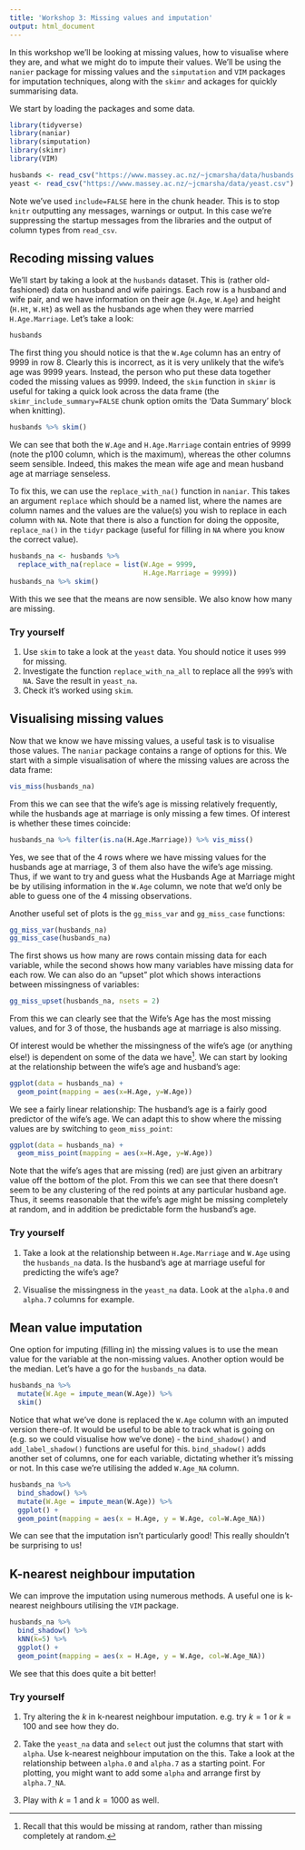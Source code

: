 ```yaml
---
title: 'Workshop 3: Missing values and imputation'
output: html_document
---
```


In this workshop we'll be looking at missing values, how to visualise where they are, and what we might do to impute their values. We'll be using the `nanier` package for missing values and the `simputation` and `VIM` packages for imputation techniques, along with the `skimr` and ackages for quickly summarising data.

We start by loading the packages and some data.

```r
library(tidyverse)
library(naniar)
library(simputation)
library(skimr)
library(VIM)

husbands <- read_csv("https://www.massey.ac.nz/~jcmarsha/data/husbands.csv")
yeast <- read_csv("https://www.massey.ac.nz/~jcmarsha/data/yeast.csv")
```

Note we've used `include=FALSE` here in the chunk header. This is to stop `knitr` outputting any messages, warnings or output. In this case we're suppressing the startup messages from the libraries and the output of column types from `read_csv`.

## Recoding missing values

We'll start by taking a look at the `husbands` dataset. This is (rather old-fashioned) data on husband and wife pairings. Each row is a husband and wife pair, and we have information on their age (`H.Age`, `W.Age`) and height (`H.Ht`, `W.Ht`) as well as the husbands age when they were married `H.Age.Marriage`. Let's take a look:

```r
husbands
```
The first thing you should notice is that the `W.Age` column has an entry of 9999 in row 8. Clearly this is incorrect, as it is very unlikely that the wife's age was 9999 years. Instead, the person who put these data together coded the missing values as 9999. Indeed, the `skim` function in `skimr` is useful for taking a quick look across the data frame (the `skimr_include_summary=FALSE` chunk option omits the 'Data Summary' block when knitting).

```r
husbands %>% skim()
```

We can see that both the `W.Age` and `H.Age.Marriage` contain entries of 9999 (note the p100 column, which is the maximum), whereas the other columns seem sensible. Indeed, this makes the mean wife age and mean husband age at marriage senseless.

To fix this, we can use the `replace_with_na()` function in `naniar`. This takes an argument `replace` which should be a named list, where the names are column names and the values are the value(s) you wish to replace in each column with `NA`. Note that there is also a function for doing the opposite, `replace_na()` in the `tidyr` package (useful for filling in `NA` where you know the correct value).

```r
husbands_na <- husbands %>%
  replace_with_na(replace = list(W.Age = 9999,
                                 H.Age.Marriage = 9999))
husbands_na %>% skim()
```

With this we see that the means are now sensible. We also know how many are missing.

### Try yourself

1. Use `skim` to take a look at the `yeast` data. You should notice it uses `999` for missing.
2. Investigate the function `replace_with_na_all` to replace all the `999`'s with `NA`. Save the result in `yeast_na`.
3. Check it's worked using `skim`.

## Visualising missing values

Now that we know we have missing values, a useful task is to visualise those values. The `naniar` package contains a range of options for this. We start with a simple visualisation of where the missing values are across the data frame:

```r
vis_miss(husbands_na)
```
From this we can see that the wife's age is missing relatively frequently, while the husbands age at marriage is only missing a few times. Of interest is whether these times coincide:

```r
husbands_na %>% filter(is.na(H.Age.Marriage)) %>% vis_miss()
```
Yes, we see that of the 4 rows where we have missing values for the husbands age at marriage, 3 of them also have the wife's age missing. Thus, if we want to try and guess what the Husbands Age at Marriage might be by utilising information in the `W.Age` column, we note that we'd only be able to guess one of the 4 missing observations.

Another useful set of plots is the `gg_miss_var` and `gg_miss_case` functions:

```r
gg_miss_var(husbands_na)
gg_miss_case(husbands_na)
```

The first shows us how many are rows contain missing data for each variable, while the second shows how many variables have missing data for each row. We can also do an "upset" plot which shows interactions between missingness of variables:

```r
gg_miss_upset(husbands_na, nsets = 2)
```

From this we can clearly see that the Wife's Age has the most missing values, and for 3 of those, the husbands age at marriage is also missing.

Of interest would be whether the missingness of the wife's age (or anything else!) is dependent on some of the data we have[^mar]. We can start by looking at the relationship between the wife's age and husband's age:

```r
ggplot(data = husbands_na) +
  geom_point(mapping = aes(x=H.Age, y=W.Age))
```

We see a fairly linear relationship: The husband's age is a fairly good predictor of the wife's age. We can adapt this to show where the missing values are by switching to `geom_miss_point`:

```r
ggplot(data = husbands_na) +
  geom_miss_point(mapping = aes(x=H.Age, y=W.Age))
```

Note that the wife's ages that are missing (red) are just given an arbitrary value off the bottom of the plot. From this we can see that there doesn't seem to be any clustering of the red points at any particular husband age. Thus, it seems reasonable that the wife's age might be missing completely at random, and in addition be predictable form the husband's age.

### Try yourself

1. Take a look at the relationship between `H.Age.Marriage` and `W.Age` using the `husbands_na` data. Is the husband's age at marriage useful for predicting the wife's age?

2. Visualise the missingness in the `yeast_na` data. Look at the `alpha.0` and `alpha.7` columns for example.

## Mean value imputation

One option for imputing (filling in) the missing values is to use the mean value for the variable at the non-missing values. Another option would be the median. Let's have a go for the `husbands_na` data.

```r
husbands_na %>%
  mutate(W.Age = impute_mean(W.Age)) %>%
  skim()
```

Notice that what we've done is replaced the `W.Age` column with an imputed version there-of. It would be useful to be able to track what is going on (e.g. so we could visualise how we've done) - the `bind_shadow()` and `add_label_shadow()` functions are useful for this. `bind_shadow()` adds another set of columns, one for each variable, dictating whether it's missing or not. In this case we're utilising the added `W.Age_NA` column.

```r
husbands_na %>%
  bind_shadow() %>%
  mutate(W.Age = impute_mean(W.Age)) %>%
  ggplot() +
  geom_point(mapping = aes(x = H.Age, y = W.Age, col=W.Age_NA))
```

We can see that the imputation isn't particularly good! This really shouldn't be surprising to us!

## K-nearest neighbour imputation

We can improve the imputation using numerous methods. A useful one is k-nearest neighbours utilising the `VIM` package.

```r
husbands_na %>%
  bind_shadow() %>%
  kNN(k=5) %>%
  ggplot() +
  geom_point(mapping = aes(x = H.Age, y = W.Age, col=W.Age_NA))
```

We see that this does quite a bit better!

### Try yourself

1. Try altering the $k$ in k-nearest neighbour imputation. e.g. try $k=1$ or $k=100$ and see how they do.

2. Take the `yeast_na` data and `select` out just the columns that start with `alpha`. Use k-nearest neighbour imputation on the this. Take a look at the relationship between `alpha.0` and `alpha.7` as a starting point. For plotting, you might want to add some `alpha` and arrange first by `alpha.7_NA`.

3. Play with $k=1$ and $k=1000$ as well.


[^mar]: Recall that this would be missing at random, rather than missing completely at random.

